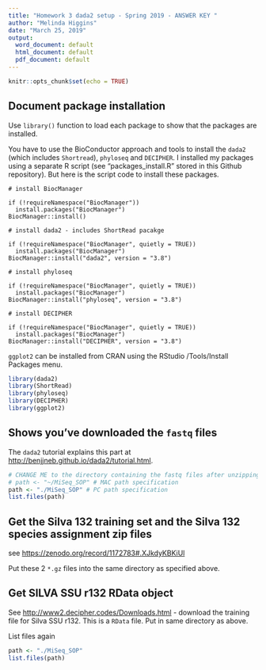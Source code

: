 ```yaml
---
title: "Homework 3 dada2 setup - Spring 2019 - ANSWER KEY "
author: "Melinda Higgins"
date: "March 25, 2019"
output:
  word_document: default
  html_document: default
  pdf_document: default
---
```


```r
knitr::opts_chunk$set(echo = TRUE)
```

## Document package installation

Use `library()` function to load each package to show that the packages are installed.

You have to use the BioConductor approach and tools to install the `dada2` (which includes `Shortread`), `phyloseq` and `DECIPHER`. I installed my packages using a separate R script (see "packages_install.R" stored in this Github repository). But here is the script code to install these packages.

```
# install BiocManager

if (!requireNamespace("BiocManager"))
  install.packages("BiocManager")
BiocManager::install()

# install dada2 - includes ShortRead pacakge

if (!requireNamespace("BiocManager", quietly = TRUE))
  install.packages("BiocManager")
BiocManager::install("dada2", version = "3.8")

# install phyloseq

if (!requireNamespace("BiocManager", quietly = TRUE))
  install.packages("BiocManager")
BiocManager::install("phyloseq", version = "3.8")

# install DECIPHER

if (!requireNamespace("BiocManager", quietly = TRUE))
  install.packages("BiocManager")
BiocManager::install("DECIPHER", version = "3.8")
```

`ggplot2` can be installed from CRAN using the RStudio /Tools/Install Packages menu.

```r
library(dada2)
library(ShortRead)
library(phyloseq)
library(DECIPHER)
library(ggplot2)
```

## Shows you've downloaded the `fastq` files

The `dada2` tutorial explains this part at [http://benjjneb.github.io/dada2/tutorial.html](http://benjjneb.github.io/dada2/tutorial.html).

```r
# CHANGE ME to the directory containing the fastq files after unzipping.
# path <- "~/MiSeq_SOP" # MAC path specification
path <- "./MiSeq_SOP" # PC path specification
list.files(path)
```

## Get the Silva 132 training set and the Silva 132 species assignment zip files

see [https://zenodo.org/record/1172783#.XJkdyKBKiUl](https://zenodo.org/record/1172783#.XJkdyKBKiUl)

Put these 2 `*.gz` files into the same directory as specified above.

## Get SILVA SSU r132 RData object

See [http://www2.decipher.codes/Downloads.html](http://www2.decipher.codes/Downloads.html) - download the training file for Silva SSU r132. This is a `RData` file. Put in same directory as above.

List files again 

```r
path <- "./MiSeq_SOP"
list.files(path)
```

